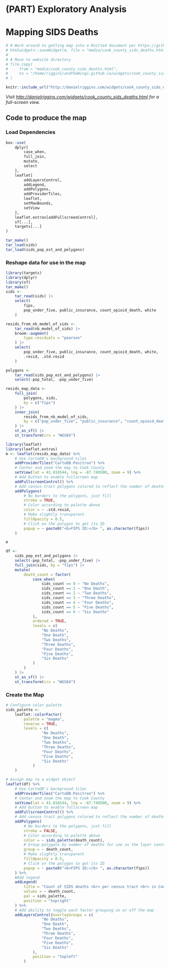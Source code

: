 # (PART) Exploratory Analysis {-}

# Mapping SIDS Deaths

```r
# # Work around to getting map into a Knitted document per https://github.com/arc2r/book/issues/31
# htmlwidgets::saveWidget(m, file = "media/cook_county_sids_deaths.html")
# 
# # Move to website directory
# file.copy(
#     from = "media/cook_county_sids_deaths.html", 
#     to = "/home/riggins/andtheWings.github.io/widgets/cook_county_sids_deaths.html"
# )

knitr::include_url("http://danielriggins.com/widgets/cook_county_sids_deaths.html")
```

*Visit [http://danielriggins.com/widgets/cook_county_sids_deaths.html](http://danielriggins.com/widgets/cook_county_sids_deaths.html) for a full-screen view.*

## Code to produce the map

### Load Dependencies

```r
box::use(
    dplyr[
        case_when,
        full_join,
        mutate,
        select
    ],
    leaflet[
        addLayersControl,
        addLegend,
        addPolygons,
        addProviderTiles, 
        leaflet, 
        setMaxBounds, 
        setView
    ],
    leaflet.extras[addFullscreenControl],
    sf[...],
    targets[...]
)

```

```r
tar_make()
tar_load(sids)
tar_load(sids_pop_est_and_polygons)
```


### Reshape data for use in the map

```r
library(targets)
library(dplyr)
library(sf)
tar_make()
sids <- 
    tar_read(sids) |> 
    select(
        fips, 
        pop_under_five, public_insurance, count_opioid_death, white
    )

resids_from_nb_model_of_sids <-
    tar_read(nb_model_of_sids) |> 
    broom::augment(
        type.residuals = "pearson"
    ) |> 
    select(
        pop_under_five, public_insurance, count_opioid_death, white, 
        .resid, .std.resid
    )

polygons <-
    tar_read(sids_pop_est_and_polygons) |> 
    select(-pop_total, -pop_under_five)

resids_map_data <-
    full_join(
        polygons, sids,
        by = c("fips")
    ) |> 
    inner_join(
        resids_from_nb_model_of_sids,
        by = c("pop_under_five", "public_insurance", "count_opioid_death", "white")
    ) |> 
    st_as_sf() |> 
    st_transform(crs = "WGS84")
```


```r
library(leaflet)
library(leaflet.extras)
m <- leaflet(resids_map_data) %>%
    # Use CartoDB's background tiles
    addProviderTiles("CartoDB.Positron") %>%
    # Center and zoom the map to Cook County
    setView(lat = 41.816544, lng = -87.749500, zoom = 9) %>%
    # Add button to enable fullscreen map
    addFullscreenControl() %>%
    # Add census tract polygons colored to reflect the number of deaths
    addPolygons(
        # No borders to the polygons, just fill
        stroke = TRUE,
        # Color according to palette above
        color = ~ .std.resid,
        # Make slightly transparent
        fillOpacity = 0.5,
        # Click on the polygon to get its ID
        popup = ~ paste0("<b>FIPS ID:</b> ", as.character(fips))
    ) 

m
```


```r
df <- 
    sids_pop_est_and_polygons |> 
    select(-pop_total, -pop_under_five) |> 
    full_join(sids, by = "fips") |> 
    mutate(
        death_count = factor(
            case_when(
                sids_count == 0 ~ "No Deaths",
                sids_count == 1 ~ "One Death",
                sids_count == 2 ~ "Two Deaths",
                sids_count == 3 ~ "Three Deaths",
                sids_count == 4 ~ "Four Deaths",
                sids_count == 5 ~ "Five Deaths",
                sids_count == 6 ~ "Six Deaths"
            ),
            ordered = TRUE,
            levels = c(
                "No Deaths", 
                "One Death", 
                "Two Deaths", 
                "Three Deaths", 
                "Four Deaths", 
                "Five Deaths", 
                "Six Deaths"
            )
        )
    ) |> 
    st_as_sf() |> 
    st_transform(crs = "WGS84")
```

### Create the Map

```r
# Configure color palette
sids_palette <- 
    leaflet::colorFactor(
        palette = "magma",
        reverse = TRUE,
        levels = c(
                "No Deaths", 
                "One Death", 
                "Two Deaths", 
                "Three Deaths", 
                "Four Deaths", 
                "Five Deaths", 
                "Six Deaths"
            )
    )

# Assign map to a widget object
leaflet(df) %>%
    # Use CartoDB's background tiles
    addProviderTiles("CartoDB.Positron") %>%
    # Center and zoom the map to Cook County
    setView(lat = 41.816544, lng = -87.749500, zoom = 9) %>%
    # Add button to enable fullscreen map
    addFullscreenControl() %>%
    # Add census tract polygons colored to reflect the number of deaths
    addPolygons(
        # No borders to the polygons, just fill
        stroke = FALSE,
        # Color according to palette above
        color = ~ sids_palette(death_count),
        # Group polygons by number of deaths for use in the layer control
        group = ~ death_count,
        # Make slightly transparent
        fillOpacity = 0.5,
        # Click on the polygon to get its ID
        popup = ~ paste0("<b>FIPS ID:</b> ", as.character(fips))
    ) %>%
    #Add legend
    addLegend(
        title = "Count of SIDS deaths <br> per census tract <br> in Cook County, IL <br> from 2015-2019",
        values = ~ death_count,
        pal = sids_palette,
        position = "topright"
    ) %>%
    # Add ability to toggle each factor grouping on or off the map
    addLayersControl(overlayGroups = c(
                "No Deaths", 
                "One Death", 
                "Two Deaths", 
                "Three Deaths", 
                "Four Deaths", 
                "Five Deaths", 
                "Six Deaths"
            ),
            position = "topleft"
        )
```
